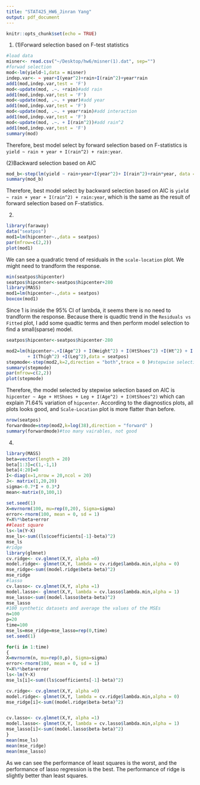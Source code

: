 ```yaml
---
title: "STAT425_HW6_Jinran Yang"
output: pdf_document
---
```


```r
knitr::opts_chunk$set(echo = TRUE)
```

1.
(1)Forward selection based on F-test statistics
```r
#load data
misner<- read.csv("~/Desktop/hw6/misner(1).dat", sep="")
#forwad selection
mod<-lm(yield~1,data = misner)
indep.var<- ~ year+I(year^2)+rain+I(rain^2)+year*rain
add1(mod,indep.var,test = 'F')
mod<-update(mod, .~. +rain)#add rain
add1(mod,indep.var,test = 'F')
mod<-update(mod, .~. + year)#add year
add1(mod,indep.var,test = 'F')
mod<-update(mod, .~. + year*rain)#add interaction
add1(mod,indep.var,test = 'F')
mod<-update(mod, .~. + I(rain^2))#add rain^2
add1(mod,indep.var,test = 'F')
summary(mod)
```
Therefore, best model select by forward selection based on F-statistics is `yield ~ rain + year + I(rain^2) + rain:year`.
  
(2)Backward selection based on AIC   
```r
mod_b<-step(lm(yield ~ rain+year+I(year^2)+ I(rain^2)+rain*year, data = misner),k=2,direction = 'backward',trace=0)
summary(mod_b)
```
Therefore, best model select by backward selection based on AIC is `yield ~ rain + year + I(rain^2) + rain:year`, which is the same as the result of forward selection based on F-statistics. 
  
  
2.
```r
library(faraway)
data("seatpos")
mod1=lm(hipcenter~.,data = seatpos)
par(mfrow=c(2,2))
plot(mod1)
```
We can see a quadratic trend of residuals in the `scale-location` plot. We might need to trandform the response.
```r
min(seatpos$hipcenter)
seatpos$hipcenter<-seatpos$hipcenter+280
library(MASS)
mod1=lm(hipcenter~.,data = seatpos)
boxcox(mod1)
```
  
Since 1 is inside the 95% CI of lambda, it seems there is no need to trandform the response. Because there is quadtic trend in the `Residuals vs Fitted` plot, I add some quadtic terms and then perform model selection to find a small(sparse) model.
```r
seatpos$hipcenter<-seatpos$hipcenter-280

mod2=lm(hipcenter~.+I(Age^2) + I(Weight^2) + I(HtShoes^2) +I(Ht^2) + I(Seated^2) + I(Arm^2)
        + I(Thigh^2) +I(Leg^2),data = seatpos)
stepmode<-step(mod2,k=2,direction = "both",trace = 0 )#stepwise selection based on AIC
summary(stepmode)
par(mfrow=c(2,2))
plot(stepmode)
```
Therefore, the model selected by stepwise selection based on AIC is `hipcenter ~ Age + HtShoes + Leg + I(Age^2) + I(HtShoes^2)` which can explain 71.64% variation of `hipcenter`. According to the diagnostics plots, all plots looks good, and `Scale-Location` plot is more flatter than before.

```r
nrow(seatpos)
forwardmode=step(mod2,k=log(38),direction = "forward" )
summary(forwardmode)#too many vairables, not good
```

4.
```r
library(MASS)
beta=vector(length = 20)
beta[1:3]=c(1,-1,1)
beta[4:20]=0
I<-diag(x=1,nrow = 20,ncol = 20)
J<- matrix(1,20,20)
sigma<-0.7*I + 0.3*J
mean<-matrix(0,100,1)

set.seed(1)
X=mvrnorm(100, mu=rep(0,20), Sigma=sigma) 
error<-rnorm(100, mean = 0, sd = 1)
Y=X%*%beta+error
##least square
ls<-lm(Y~X)
mse_ls<-sum((ls$coefficients[-1]-beta)^2) 
mse_ls
#ridge
library(glmnet)
cv.ridge<- cv.glmnet(X,Y, alpha =0)
model.ridge<- glmnet(X,Y, lambda = cv.ridge$lambda.min,alpha = 0)
mse_ridge<-sum((model.ridge$beta-beta)^2) 
mse_ridge
#lasso
cv.lasso<- cv.glmnet(X,Y, alpha =1)
model.lasso<- glmnet(X,Y, lambda = cv.lasso$lambda.min,alpha = 1)
mse_lasso<-sum((model.lasso$beta-beta)^2) 
mse_lasso
#100 synthetic datasets and average the values of the MSEs
n=100
p=20
time=100 
mse_ls=mse_ridge=mse_lasso=rep(0,time) 
set.seed(1)

for(i in 1:time)
{
X=mvrnorm(n, mu=rep(0,p), Sigma=sigma) 
error<-rnorm(100, mean = 0, sd = 1)
Y=X%*%beta+error
ls<-lm(Y~X)
mse_ls[i]<-sum((ls$coefficients[-1]-beta)^2) 

cv.ridge<- cv.glmnet(X,Y, alpha =0)
model.ridge<- glmnet(X,Y, lambda = cv.ridge$lambda.min,alpha = 0)
mse_ridge[i]<-sum((model.ridge$beta-beta)^2)


cv.lasso<- cv.glmnet(X,Y, alpha =1)
model.lasso<- glmnet(X,Y, lambda = cv.lasso$lambda.min,alpha = 1)
mse_lasso[i]<-sum((model.lasso$beta-beta)^2)
}
mean(mse_ls)
mean(mse_ridge)
mean(mse_lasso)
```
As we can see the performance of least squares is the worst, and the performance of lasso regression is the best. The performance of ridge is slightly better than least squares.










